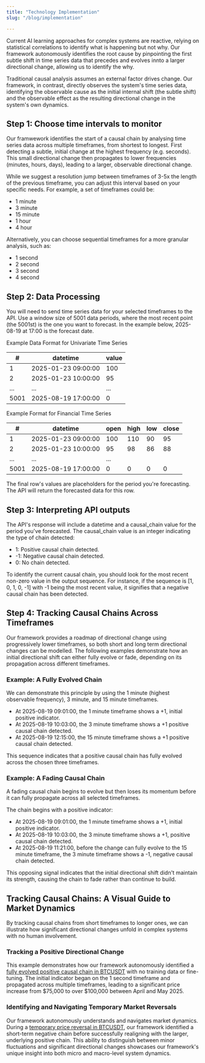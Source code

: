 ```yaml
---
title: "Technology Implementation"
slug: "/blog/implementation"

---
```


Current AI learning approaches for complex systems are reactive, relying on statistical correlations to identify what is happening but not why. Our framework autonomously identifies the root cause by pinpointing the first subtle shift in time series data that precedes and evolves innto a larger directional change, allowing us to identify the why. 

Traditional causal analysis assumes an external factor drives change. Our framework, in contrast, directly observes the system's time series data, identifying the observable cause as the initial internal shift (the subtle shift) and the observable effect as the resulting directional change in the system's own dynamics.

## Step 1: Choose time intervals to monitor

Our framwework identifies the start of a causal chain by analysing time series data across multiple timeframes, from shortest to longest. First detecting a subtle, initial change at the highest frequency (e.g. seconds). This small directional change then propagates to lower frequencies (minutes, hours, days), leading to a larger, observable directional change.

While we suggest a resolution jump between timeframes of 3-5x the length of the previous timeframe, you can adjust this interval based on your specific needs. For example, a set of timeframes could be:

- 1 minute
- 3 minute
- 15 minute
- 1 hour
- 4 hour

Alternatively, you can choose sequential timeframes for a more granular analysis, such as:

- 1 second
- 2 second
- 3 second
- 4 second

## Step 2: Data Processing 

You will need to send time series data for your selected timeframes to the API. Use a window size of 5001 data periods, where the most recent point (the 5001st) is the one you want to forecast. In the example below, 2025-08-19 at 17:00 is the forecast date.

Example Data Format for Univariate Time Series

| # | datetime | value | 
|---|---|---|
| 1 | 2025-01-23 09:00:00 | 100 | 
| 2 | 2025-01-23 10:00:00 | 95 | 
| ... | ... | ... |
| 5001 | 2025-08-19 17:00:00 | 0 | 

Example Format for Financial Time Series

| # | datetime | open | high | low | close |
|---|---|---|---|---|---|
| 1 | 2025-01-23 09:00:00 | 100 | 110 | 90 | 95 |
| 2 | 2025-01-23 10:00:00 | 95 | 98 | 86 | 88 |
| ... | ... | ... | 
| 5001 | 2025-08-19 17:00:00 | 0 | 0 | 0 | 0 |

<Note> The final row's values are placeholders for the period you're forecasting. The API will return the forecasted data for this row. </Note>


## Step 3: Interpreting API outputs

The API's response will include a datetime and a causal_chain value for the period you've forecasted. The causal_chain value is an integer indicating the type of chain detected:

- 1: Positive causal chain detected.
- -1: Negative causal chain detected.
- 0: No chain detected.

To identify the current causal chain, you should look for the most recent non-zero value in the output sequence. For instance, if the sequence is [1, 0, 1, 0, -1] with -1 being the most recent value, it signifies that a negative causal chain has been detected.

## Step 4: Tracking Causal Chains Across Timeframes

Our framework provides a roadmap of directional change using progressively lower timeframes, so both short and long term directional changes can be modelled. The following examples demonstrate how an initial directional shift can either fully evolve or fade, depending on its propagation across different timeframes.

### Example: A Fully Evolved Chain

We can demonstrate this principle by using the 1 minute (highest observable frequency), 3 minute, and 15 minute timeframes.

- At 2025-08-19 09:01:00, the 1 minute timeframe shows a +1, initial positive indicator.
- At 2025-08-19 10:03:00, the 3 minute timeframe shows a +1 positive causal chain detected.
- At 2025-08-19 12:15:00, the 15 minute timeframe shows a +1 positive causal chain detected.
  
This sequence indicates that a positive causal chain has fully evolved across the chosen three timeframes.

### Example: A Fading Causal Chain

A fading causal chain begins to evolve but then loses its momentum before it can fully propagate across all selected timeframes.

The chain begins with a positive indicator:
- At 2025-08-19 09:01:00, the 1 minute timeframe shows a +1, initial positive indicator.
- At 2025-08-19 10:03:00, the 3 minute timeframe shows a +1, positive causal chain detected.
- At 2025-08-19 11:21:00, before the change can fully evolve to the 15 minute timeframe, the 3 minute timeframe shows a -1, negative causal chain detected.
  
This opposing signal indicates that the initial directional shift didn't maintain its strength, causing the chain to fade rather than continue to build.

## Tracking Causal Chains: A Visual Guide to Market Dynamics

By tracking causal chains from short timeframes to longer ones, we can illustrate how significant directional changes unfold in complex systems with no human involvement.

### Tracking a Positive Directional Change

This example demonstrates how our framework autonomously identified a [fully evolved positive causal chain in BTCUSDT](https://datawrapper.dwcdn.net/cfxxB/15/) with no training data or fine-tuning. The initial indicator began on the 1 second timeframe and propagated across multiple timeframes, leading to a significant price increase from $75,000 to over $100,000 between April and May 2025.

### Identifying and Navigating Temporary Market Reversals

Our framework autonomously understands and navigates market dynamics. During a [temporary price reversal in BTCUSDT](https://datawrapper.dwcdn.net/5cPh1/6/), our framework identified a short-term negative chain before successfully realigning with the larger, underlying positive chain. This ability to distinguish between minor fluctuations and significant directional changes showcases our framework's unique insight into both micro and macro-level system dynamics.